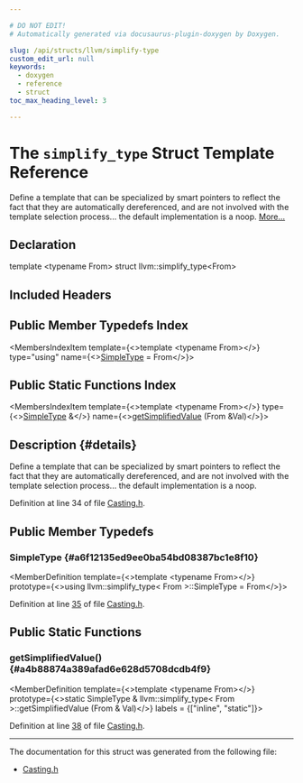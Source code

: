 ```yaml
---

# DO NOT EDIT!
# Automatically generated via docusaurus-plugin-doxygen by Doxygen.

slug: /api/structs/llvm/simplify-type
custom_edit_url: null
keywords:
  - doxygen
  - reference
  - struct
toc_max_heading_level: 3

---
```





# The `simplify_type` Struct Template Reference

<DoxygenPage pluginConfig={pluginConfig}>

Define a template that can be specialized by smart pointers to reflect the fact that they are automatically dereferenced, and are not involved with the template selection process... the default implementation is a noop. <a href="#details">More...</a>

## Declaration

<CodeBlock>template &lt;typename From&gt;
struct llvm::simplify_type&lt;From&gt;</CodeBlock>

## Included Headers

<IncludesList>
<IncludesListItem
  filePath="llvm/Support/Casting.h"
  permalink="/docs/api/files/include/include/llvm/include/llvm/support/casting-h"
  isLocal="true" />
</IncludesList>

## Public Member Typedefs Index

<MembersIndex>

<MembersIndexItem
  template={<>template &lt;typename From&gt;</>}
  type="using"
  name={<><a href="#a6f12135ed9ee0ba54bd08387bc1e8f10">SimpleType</a> = From</>}>
</MembersIndexItem>

</MembersIndex>

## Public Static Functions Index

<MembersIndex>

<MembersIndexItem
  template={<>template &lt;typename From&gt;</>}
  type={<><a href="#a6f12135ed9ee0ba54bd08387bc1e8f10">SimpleType</a> &amp;</>}
  name={<><a href="#a4b88874a389afad6e628d5708dcdb4f9">getSimplifiedValue</a> (From &amp;Val)</>}>
</MembersIndexItem>

</MembersIndex>

## Description {#details}

Define a template that can be specialized by smart pointers to reflect the fact that they are automatically dereferenced, and are not involved with the template selection process... the default implementation is a noop.

Definition at line 34 of file <a href="/docs/api/files/include/include/llvm/include/llvm/support/casting-h">Casting.h</a>.

<SectionDefinition>

## Public Member Typedefs

### SimpleType {#a6f12135ed9ee0ba54bd08387bc1e8f10}

<MemberDefinition
  template={<>template &lt;typename From&gt;</>}
  prototype={<>using llvm::simplify&#95;type&lt; From &gt;::SimpleType =  From</>}>

Definition at line <a href="/docs/api/files/include/include/llvm/include/llvm/support/casting-h/#l00035">35</a> of file <a href="/docs/api/files/include/include/llvm/include/llvm/support/casting-h">Casting.h</a>.
</MemberDefinition>

</SectionDefinition>

<SectionDefinition>

## Public Static Functions

### getSimplifiedValue() {#a4b88874a389afad6e628d5708dcdb4f9}

<MemberDefinition
  template={<>template &lt;typename From&gt;</>}
  prototype={<>static SimpleType &amp; llvm::simplify&#95;type&lt; From &gt;::getSimplifiedValue (From &amp; Val)</>}
  labels = {["inline", "static"]}>

Definition at line <a href="/docs/api/files/include/include/llvm/include/llvm/support/casting-h/#l00038">38</a> of file <a href="/docs/api/files/include/include/llvm/include/llvm/support/casting-h">Casting.h</a>.
</MemberDefinition>

</SectionDefinition>

<hr/>

The documentation for this struct was generated from the following file:

<ul>
<li><a href="/docs/api/files/include/include/llvm/include/llvm/support/casting-h">Casting.h</a></li>
</ul>

</DoxygenPage>
